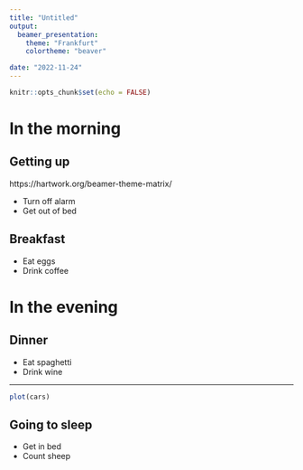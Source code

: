 ```yaml
---
title: "Untitled"
output: 
  beamer_presentation:
    theme: "Frankfurt"
    colortheme: "beaver"

date: "2022-11-24"
---
```


```r
knitr::opts_chunk$set(echo = FALSE)
```



# In the morning


## Getting up

https://hartwork.org/beamer-theme-matrix/

- Turn off alarm
- Get out of bed

## Breakfast

- Eat eggs
- Drink coffee

# In the evening

## Dinner

- Eat spaghetti
- Drink wine

---

```r
plot(cars)
```

## Going to sleep

- Get in bed
- Count sheep